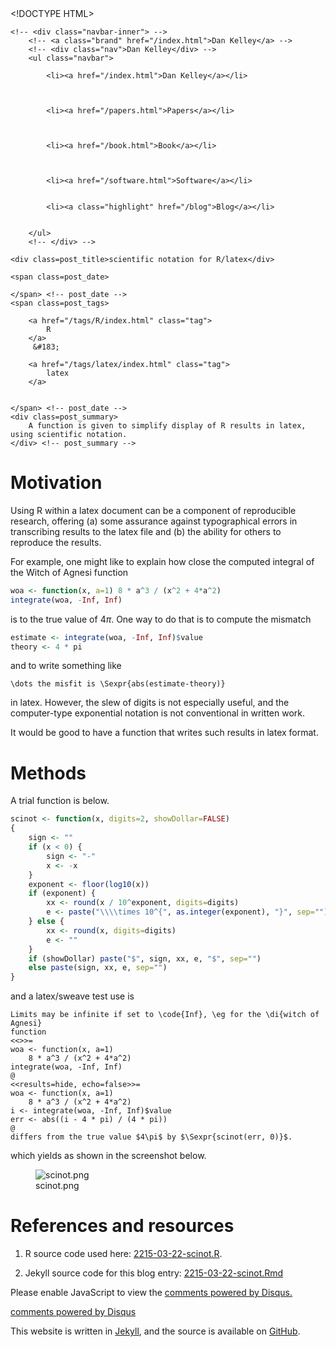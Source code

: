 <!DOCTYPE HTML>
<html>
<head>
<link rel='stylesheet' type='text/css' href='/css/syntax.css' />
<link rel='stylesheet' type='text/css' href='/css/style.css' />
<meta charset="UTF-8">
<title>scientific notation for R/latex</title>
</head>

<body>
<div class="navbar">
    <!-- <div class="navbar-inner"> -->
        <!-- <a class="brand" href="/index.html">Dan Kelley</a> -->
        <!-- <div class="nav">Dan Kelley</div> -->
        <ul class="navbar">
            
            <li><a href="/index.html">Dan Kelley</a></li>
            

            
            <li><a href="/papers.html">Papers</a></li>
            

            
            <li><a href="/book.html">Book</a></li>
            

            
            <li><a href="/software.html">Software</a></li>
            
            
            <li><a class="highlight" href="/blog">Blog</a></li>
            

        </ul>
        <!-- </div> -->
</div>

<div id="content">
    




<!-- <div class="span8"> -->

<div class=topnav>

<!-- | <a href='/blog'>Home</a> | -->

</div> <!-- topnav -->


<div class="page-header">

    <div class=post_title>scientific notation for R/latex</div>
<!-- </div> --> <!-- span8 -->

<!-- <div class="span4"> -->

<div class=slug>
    <span class=post_date>
        
    </span> <!-- post_date -->
    <span class=post_tags>
        
        <a href="/tags/R/index.html" class="tag">
            R
        </a>
         &#183; 
        
        <a href="/tags/latex/index.html" class="tag">
            latex
        </a>
        
        
    </span> <!-- post_date -->
    <div class=post_summary>
        A function is given to simplify display of R results in latex, using scientific notation.
    </div> <!-- post_summary -->
</div> <!-- slug -->

<!-- </div> -->
<!-- span4 -->
</div> <!-- page-header -->



# Motivation

Using R within a latex document can be a component of reproducible research,
offering (a) some assurance against typographical errors in transcribing
results to the latex file and (b) the ability for others to reproduce the
results.

For example, one might like to explain how close the computed
integral of the Witch of Agnesi function
```r
woa <- function(x, a=1) 8 * a^3 / (x^2 + 4*a^2)
integrate(woa, -Inf, Inf)
```
is to the true value of $4\pi$. One way to do that is to compute the mismatch
```r
estimate <- integrate(woa, -Inf, Inf)$value
theory <- 4 * pi
```
and to write something like
```
\dots the misfit is \Sexpr{abs(estimate-theory)}
```
in latex. However, the slew of digits is not especially useful, and the
computer-type exponential notation is not conventional in written work.

It would be good to have a function that writes such results in latex format.

# Methods

A trial function is below.
```r
scinot <- function(x, digits=2, showDollar=FALSE)
{
    sign <- ""
    if (x < 0) {
        sign <- "-"
        x <- -x
    }
    exponent <- floor(log10(x))
    if (exponent) {
        xx <- round(x / 10^exponent, digits=digits)
        e <- paste("\\\\times 10^{", as.integer(exponent), "}", sep="")
    } else {
        xx <- round(x, digits=digits)
        e <- ""
    }
    if (showDollar) paste("$", sign, xx, e, "$", sep="")
    else paste(sign, xx, e, sep="")
}
```
and a latex/sweave test use is
<div class="highlight"><pre><code class="latex">Limits may be infinite if set to <span class="k">\code</span><span class="nb">{</span>Inf<span class="nb">}</span>, <span class="k">\eg</span> for the <span class="k">\di</span><span class="nb">{</span>witch of Agnesi<span class="nb">}</span>
function
&lt;&lt;&gt;&gt;=
woa &lt;- function(x, a=1)
    8 * a<span class="nb">^</span>3 / (x<span class="nb">^</span>2 + 4*a<span class="nb">^</span>2)
integrate(woa, -Inf, Inf)
@
&lt;&lt;results=hide, echo=false&gt;&gt;=
woa &lt;- function(x, a=1)
    8 * a<span class="nb">^</span>3 / (x<span class="nb">^</span>2 + 4*a<span class="nb">^</span>2)
i &lt;- integrate(woa, -Inf, Inf)<span class="s">$</span><span class="nb">value</span>
<span class="nb">err &lt;</span><span class="o">-</span><span class="nb"> abs</span><span class="o">((</span><span class="nb">i </span><span class="o">-</span><span class="nb"> </span><span class="m">4</span><span class="nb"> </span><span class="o">*</span><span class="nb"> pi</span><span class="o">)</span><span class="nb"> </span><span class="o">/</span><span class="nb"> </span><span class="o">(</span><span class="m">4</span><span class="nb"> </span><span class="o">*</span><span class="nb"> pi</span><span class="o">))</span><span class="nb"></span>
<span class="nb">@</span>
<span class="nb">differs from the true value </span><span class="s">$</span>4<span class="k">\pi</span><span class="s">$</span><span class="nb"> by </span><span class="s">$</span><span class="k">\Sexpr</span><span class="nb">{</span>scinot(err, 0)<span class="nb">}</span><span class="s">$</span><span class="nb">.</span>
</code></pre></div>

which yields as shown in the screenshot below.

![scinot.png](/assets/scinot.png)

# References and resources

1. R source code used here: [2215-03-22-scinot.R](/assets/2215-03-22-scinot.R).

2. Jekyll source code for this blog entry: [2215-03-22-scinot.Rmd](https://raw.github.com/dankelley/dankelley.github.io/master/assets/2215-03-22-scinot.Rmd)




<div id="disqus_thread"></div>
<script type="text/javascript">
/* * * CONFIGURATION VARIABLES: EDIT BEFORE PASTING INTO YOUR WEBPAGE * * */
var disqus_shortname = 'dankelleydalhousie'; // required: replace example with your forum shortname

/* * * DON'T EDIT BELOW THIS LINE * * */
(function() {
 var dsq = document.createElement('script'); dsq.type = 'text/javascript'; dsq.async = true;
 dsq.src = '//' + disqus_shortname + '.disqus.com/embed.js';
 (document.getElementsByTagName('head')[0] || document.getElementsByTagName('body')[0]).appendChild(dsq);
 })();
</script>
<noscript>Please enable JavaScript to view the <a href="http://disqus.com/?ref_noscript">comments powered by Disqus.</a></noscript>
<a href="http://disqus.com" class="dsq-brlink">comments powered by <span class="logo-disqus">Disqus</span></a>


</div>

<p class="footnote">This website is written in <a
href="http://jekyllrb.com">Jekyll</a>, and the source is available on <a
href="https://github.com/dankelley/dankelley.github.io">GitHub</a>.</p>

</body>
</html>


